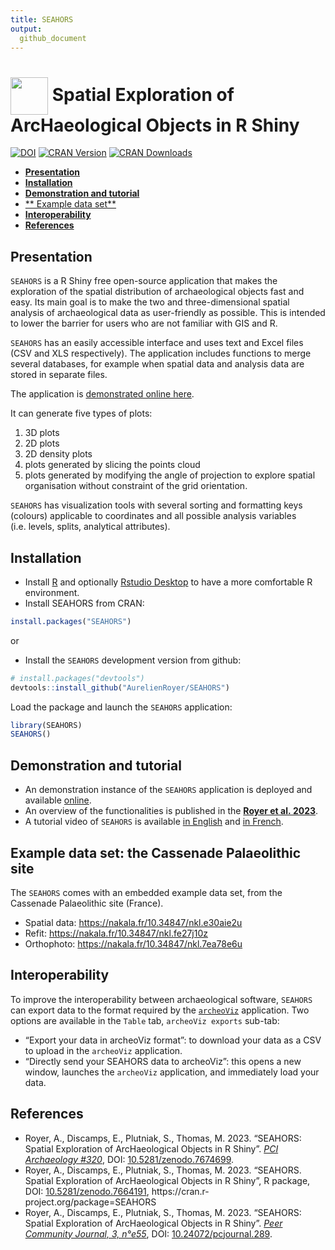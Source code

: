 ```yaml
---
title: SEAHORS
output:
  github_document
---
```



# [<img src="https://raw.githubusercontent.com/AurelienRoyer/SEAHORS/main/inst/www/logo1.png" height="60em" align="center"/>](https://github.com/AurelienRoyer/SEAHORS) Spatial Exploration of ArcHaeological Objects in R Shiny

[![DOI](https://zenodo.org/badge/581203118.svg)](https://zenodo.org/badge/latestdoi/581203118)
[![CRAN Version](http://www.r-pkg.org/badges/version/SEAHORS)](https://cran.r-project.org/package=SEAHORS)
[![CRAN Downloads](http://cranlogs.r-pkg.org/badges/SEAHORS)](https://cran.r-project.org/package=SEAHORS)


- [**Presentation**](#presentation)
- [**Installation**](#installation)
- [**Demonstration and tutorial**](#demonstration-and-tutorial)
- [** Example data set**](#example-data-set)
- [**Interoperability**](#interoperability)
- [**References**](#references)



## Presentation

`SEAHORS` is a R Shiny free open-source application that makes the exploration of the spatial distribution of archaeological objects fast and easy. Its main goal is to make the two and three-dimensional spatial analysis of archaeological data as user-friendly as possible. This is intended to lower the barrier for users who are not familiar with GIS and R.

`SEAHORS` has an easily accessible interface and uses text and Excel files (CSV and XLS respectively). The application includes functions to merge several databases, for example when spatial data and analysis data are stored in separate files.

The application is [demonstrated online here](https://aurelienroyer.shinyapps.io/Seahors).

It can generate five types of plots: 

1. 3D plots
2. 2D plots
3. 2D density plots
4. plots generated by slicing the points cloud 
5. plots generated by modifying the angle of projection to explore spatial organisation without constraint of the grid orientation.

`SEAHORS` has visualization tools with several sorting and formatting keys (colours) applicable to coordinates and all possible analysis variables (i.e. levels, splits, analytical attributes).

## Installation

* Install [R](https://www.r-project.org) and optionally [Rstudio Desktop](https://posit.co/download/rstudio-desktop/) to have a more comfortable R environment.
* Install SEAHORS from CRAN:

```r
install.packages("SEAHORS")
```

or

* Install the `SEAHORS` development version from github:

```r
# install.packages("devtools")
devtools::install_github("AurelienRoyer/SEAHORS")
```

Load the package and launch the `SEAHORS` application:

```r
library(SEAHORS)
SEAHORS()
```

## Demonstration and tutorial

* An demonstration instance of the `SEAHORS` application is deployed and available [online](https://aurelienroyer.shinyapps.io/Seahors).
* An overview of the functionalities is published in the [**Royer et al. 2023**](https://doi.org/10.5281/zenodo.7674699).
* A tutorial video of `SEAHORS` is available [in English](https://nakala.fr/10.34847/nkl.3fdd6h8j) and [in French](https://nakala.fr/10.34847/nkl.65bf1h72).

## Example data set: the Cassenade Palaeolithic site

The `SEAHORS` comes with an embedded example data set, from the Cassenade Palaeolithic site (France).

* Spatial data: <https://nakala.fr/10.34847/nkl.e30aie2u>
* Refit: <https://nakala.fr/10.34847/nkl.fe27j10z>
* Orthophoto: <https://nakala.fr/10.34847/nkl.7ea78e6u>

## Interoperability

To improve the interoperability between archaeological software, `SEAHORS` can export data to the format required by the [`archeoViz`](https://analytics.huma-num.fr/archeoviz/en/) application.
Two options are available in the `Table` tab, `archeoViz exports` sub-tab:

* “Export your data in archeoViz format”: to download your data as a CSV to upload in the `archeoViz` application.
* “Directly send your SEAHORS data to archeoViz”: this opens a new window, launches the `archeoViz` application, and immediately load your data.

## References

* Royer, A., Discamps, E., Plutniak, S., Thomas, M. 2023. “SEAHORS: Spatial Exploration of ArcHaeological Objects in R Shiny”. [*PCI Archaeology #320*](https://archaeo.peercommunityin.org/articles/rec?id=320), DOI: [10.5281/zenodo.7674699](https://doi.org/10.5281/zenodo.7674699).
* Royer, A., Discamps, E., Plutniak, S., Thomas, M. 2023. “SEAHORS. Spatial Exploration of ArcHaeological Objects in R Shiny”, R package, DOI: [10.5281/zenodo.7664191](https://doi.org/10.5281/zenodo.7664191), https://cran.r-project.org/package=SEAHORS
* Royer, A., Discamps, E., Plutniak, S., Thomas, M. 2023. “SEAHORS: Spatial Exploration of ArcHaeological Objects in R Shiny”. [*Peer Community Journal, 3, n°e55*](https://peercommunityjournal.org/articles/10.24072/pcjournal.289/), DOI: [10.24072/pcjournal.289](https://doi.org/10.24072/pcjournal.289).
